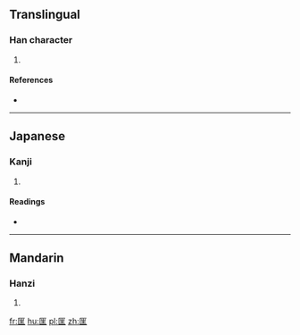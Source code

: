 ==Translingual==

===Han character===
{{Han char|rn=22|rad=匚|as=07|sn=9|four=|canj=SUMG|ids=⿷匚⿱屮王}}

# {{defn|Han|sort=匚07}}

====References====
* {{Han ref|kx=0153.420|dkj=02626|dj=0346.040|hdz=10086.020|uh=5329|ud=21289}}

----

==Japanese==

===Kanji===
{{ja-kanji|grade=|rs=匚07}}

# {{defn|lang=ja|sort=匚07}}

====Readings====
* {{ja-readings|on=[[きょう]] (kyō)|kun=[[ただす]] (tadasu), [[すくう]] (sukuu)}}

----

==Mandarin==

===Hanzi===
{{cmn-hanzi|pin=[[fēi]] ([[fei1]]), [[kuāng]] ([[kuang1]])|wg=fei<sup>1</sup>, k'uang<sup>1</sup>}}

# {{defn|lang=cmn|sort=匚07}}

[[fr:匩]]
[[hu:匩]]
[[pl:匩]]
[[zh:匩]]